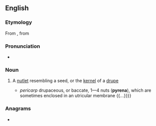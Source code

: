 ==English==

===Etymology===
From {{der|en|NL.|pyrēna}}, from {{der|en|grc|πυρήν||stone (of fruit)}}

===Pronunciation===
* {{IPA|en|/paɪˈɹiːnə/}}

===Noun===
{{en-noun|pyrenae}}

# {{lb|en|botany}} A [[nutlet]] resembling a seed, or the [[kernel]] of a [[drupe]]
#* {{quote-book|en|year=1848|author=Samuel Frederick Gray|title=Gray's Supplement to the Pharmacopoeia|passage={{...}} ''pericarp'' drupaceous, or baccate, 1—4 nuts ('''pyrena'''), which are sometimes enclosed in an utricular membrane {{...}}}}

===Anagrams===
* {{anagrams|en|a=aenpry|napery|penary}}